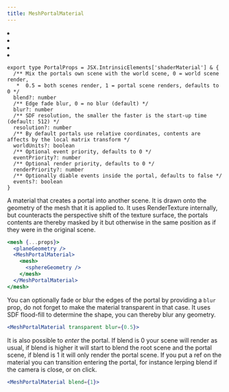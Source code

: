 ```yaml
---
title: MeshPortalMaterial
---
```


<Grid cols={4}>
  <li>
    <Codesandbox id="9m4tpc" />
  </li>
  <li>
    <Codesandbox id="qvk72r" />
  </li>
  <li>
    <Codesandbox id="drc6qg" />
  </li>
  <li>
    <Codesandbox id="ik11ln" />
  </li>
</Grid>

```tsx
export type PortalProps = JSX.IntrinsicElements['shaderMaterial'] & {
  /** Mix the portals own scene with the world scene, 0 = world scene render,
   *  0.5 = both scenes render, 1 = portal scene renders, defaults to 0 */
  blend?: number
  /** Edge fade blur, 0 = no blur (default) */
  blur?: number
  /** SDF resolution, the smaller the faster is the start-up time (default: 512) */
  resolution?: number
  /** By default portals use relative coordinates, contents are affects by the local matrix transform */
  worldUnits?: boolean
  /** Optional event priority, defaults to 0 */
  eventPriority?: number
  /** Optional render priority, defaults to 0 */
  renderPriority?: number
  /** Optionally diable events inside the portal, defaults to false */
  events?: boolean
}
```

A material that creates a portal into another scene. It is drawn onto the geometry of the mesh that it is applied to. It uses RenderTexture internally, but counteracts the perspective shift of the texture surface, the portals contents are thereby masked by it but otherwise in the same position as if they were in the original scene.

```jsx
<mesh {...props}>
  <planeGeometry />
  <MeshPortalMaterial>
    <mesh>
      <sphereGeometry />
    </mesh>
  </MeshPortalMaterial>
</mesh>
```

You can optionally fade or blur the edges of the portal by providing a `blur` prop, do not forget to make the material transparent in that case. It uses SDF flood-fill to determine the shape, you can thereby blur any geometry.

```jsx
<MeshPortalMaterial transparent blur={0.5}>
```

It is also possible to _enter_ the portal. If blend is 0 your scene will render as usual, if blend is higher it will start to blend the root scene and the portal scene, if blend is 1 it will only render the portal scene. If you put a ref on the material you can transition entering the portal, for instance lerping blend if the camera is close, or on click.

```jsx
<MeshPortalMaterial blend={1}>
```
